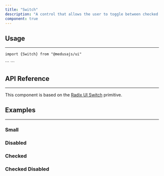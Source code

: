 ```yaml
---
title: "Switch"
description: "A control that allows the user to toggle between checked and not checked."
component: true
---
```


<ComponentExample name="switch-demo" />

## Usage

---

<Snippet>```import {Switch} from "@medusajs/ui"```</Snippet>

<Snippet>
  ```
  <Switch />
  ```
</Snippet>

## API Reference

---

This component is based on the [Radix UI Switch]("https://www.radix-ui.com/primitives/docs/components/switch") primitive.

<ComponentProps component="switch" />

## Examples

---

### Small

<ComponentExample name="switch-small" />

### Disabled

<ComponentExample name="switch-disabled" />

### Checked

<ComponentExample name="switch-checked" />

### Checked Disabled

<ComponentExample name="switch-checked-disabled" />
